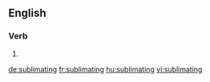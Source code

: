 ==English==

===Verb===
{{head|en}}

# {{present participle of|sublimate}}

[[de:sublimating]]
[[fr:sublimating]]
[[hu:sublimating]]
[[vi:sublimating]]